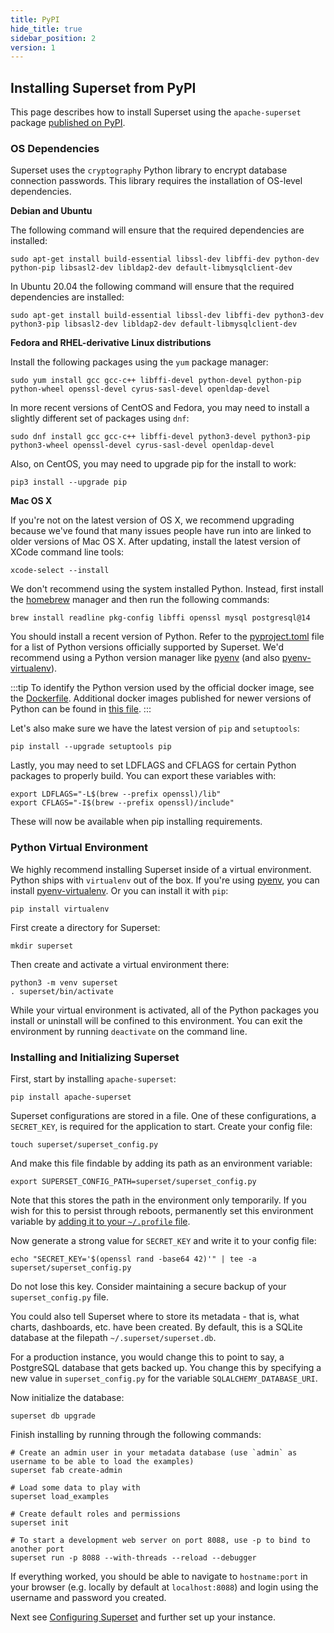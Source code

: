 ```yaml
---
title: PyPI
hide_title: true
sidebar_position: 2
version: 1
---
```


## Installing Superset from PyPI

This page describes how to install Superset using the `apache-superset` package [published on PyPI](https://pypi.org/project/apache-superset/).

### OS Dependencies

Superset uses the `cryptography` Python library to encrypt database connection passwords. This library requires the installation of OS-level dependencies.

**Debian and Ubuntu**

The following command will ensure that the required dependencies are installed:

```
sudo apt-get install build-essential libssl-dev libffi-dev python-dev python-pip libsasl2-dev libldap2-dev default-libmysqlclient-dev
```

In Ubuntu 20.04 the following command will ensure that the required dependencies are installed:

```
sudo apt-get install build-essential libssl-dev libffi-dev python3-dev python3-pip libsasl2-dev libldap2-dev default-libmysqlclient-dev
```

**Fedora and RHEL-derivative Linux distributions**

Install the following packages using the `yum` package manager:

```
sudo yum install gcc gcc-c++ libffi-devel python-devel python-pip python-wheel openssl-devel cyrus-sasl-devel openldap-devel
```

In more recent versions of CentOS and Fedora, you may need to install a slightly different set of packages using `dnf`:

```
sudo dnf install gcc gcc-c++ libffi-devel python3-devel python3-pip python3-wheel openssl-devel cyrus-sasl-devel openldap-devel
```

Also, on CentOS, you may need to upgrade pip for the install to work:

```
pip3 install --upgrade pip
```

**Mac OS X**

If you're not on the latest version of OS X, we recommend upgrading because we've found that many
issues people have run into are linked to older versions of Mac OS X. After updating, install the
latest version of XCode command line tools:

```
xcode-select --install
```

We don't recommend using the system installed Python. Instead, first install the
[homebrew](https://brew.sh/) manager and then run the following commands:

```
brew install readline pkg-config libffi openssl mysql postgresql@14
```

You should install a recent version of Python. Refer to the
[pyproject.toml](https://github.com/apache/superset/blob/master/pyproject.toml) file for a list of Python
versions officially supported by Superset. We'd recommend using a Python version manager
like [pyenv](https://github.com/pyenv/pyenv)
(and also [pyenv-virtualenv](https://github.com/pyenv/pyenv-virtualenv)).

:::tip
To identify the Python version used by the official docker image, see the [Dockerfile](https://github.com/apache/superset/blob/master/Dockerfile). Additional docker images published for newer versions of Python can be found in [this file](https://github.com/apache/superset/blob/master/scripts/build_docker.py).
:::

Let's also make sure we have the latest version of `pip` and `setuptools`:

```
pip install --upgrade setuptools pip
```

Lastly, you may need to set LDFLAGS and CFLAGS for certain Python packages to properly build. You can export these variables with:

```
export LDFLAGS="-L$(brew --prefix openssl)/lib"
export CFLAGS="-I$(brew --prefix openssl)/include"
```

These will now be available when pip installing requirements.

### Python Virtual Environment

We highly recommend installing Superset inside of a virtual environment. Python ships with
`virtualenv` out of the box. If you're using [pyenv](https://github.com/pyenv/pyenv), you can install [pyenv-virtualenv](https://github.com/pyenv/pyenv-virtualenv). Or you can install it with `pip`:

```
pip install virtualenv
```

First create a directory for Superset:
```
mkdir superset
```

Then create and activate a virtual environment there:
```
python3 -m venv superset
. superset/bin/activate
```

While your virtual environment is activated, all of the Python packages you install or uninstall
will be confined to this environment. You can exit the environment by running `deactivate` on the
command line.

### Installing and Initializing Superset

First, start by installing `apache-superset`:

```
pip install apache-superset
```

Superset configurations are stored in a file.  One of these configurations, a `SECRET_KEY`, is required for the application to start. Create your config file:
```
touch superset/superset_config.py
```
And make this file findable by adding its path as an environment variable:
```
export SUPERSET_CONFIG_PATH=superset/superset_config.py
```
Note that this stores the path in the environment only temporarily.  If you wish for this to persist through reboots, permanently set this environment variable by [adding it to your `~/.profile` file](https://unix.stackexchange.com/questions/117467/how-to-permanently-set-environmental-variables).

Now generate a strong value for `SECRET_KEY` and write it to your config file:
```
echo "SECRET_KEY='$(openssl rand -base64 42)'" | tee -a superset/superset_config.py
```
Do not lose this key. Consider maintaining a secure backup of your `superset_config.py` file.

You could also tell Superset where to store its metadata - that is, what charts, dashboards, etc. have been created.  By default, this is a SQLite database at the filepath `~/.superset/superset.db`.

For a production instance, you would change this to point to say, a PostgreSQL database that gets backed up.  You change this by specifying a new value in `superset_config.py` for the variable `SQLALCHEMY_DATABASE_URI`.

Now initialize the database:

```
superset db upgrade
```

Finish installing by running through the following commands:

```
# Create an admin user in your metadata database (use `admin` as username to be able to load the examples)
superset fab create-admin

# Load some data to play with
superset load_examples

# Create default roles and permissions
superset init

# To start a development web server on port 8088, use -p to bind to another port
superset run -p 8088 --with-threads --reload --debugger
```

If everything worked, you should be able to navigate to `hostname:port` in your browser (e.g.
locally by default at `localhost:8088`) and login using the username and password you created.

Next see [Configuring Superset](/docs/configuration/configuring-superset) and further set up your instance.
